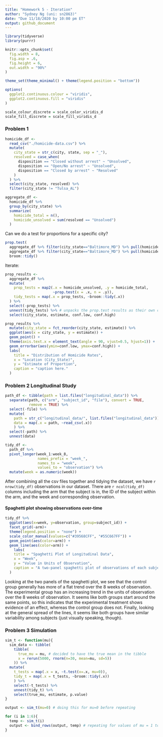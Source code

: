 ```yaml
---
title: "Homework 5 - Iteration"
author: "Sydney Ng (uni: sn2863)"
date: "Due 11/18/2020 by 10:00 pm ET"
output: github_document
---
```


```r
library(tidyverse)
library(purrr)

knitr::opts_chunk$set(
  fig.width = 8,
  fig.asp = .6,
  fig.height = 6,
  out.width = "90%"
)

theme_set(theme_minimal() + theme(legend.position = "bottom"))

options(
  ggplot2.continuous.colour = "viridis",
  ggplot2.continuous.fill = "viridis"
)

scale_colour_discrete = scale_color_viridis_d
scale_fill_discrete = scale_fill_viridis_d
```

### Problem 1

```r
homicide_df <-
  read_csv("./homicide-data.csv") %>%
  mutate(
    city_state = str_c(city, state, sep = "_"),
    resolved = case_when(
      disposition == "Closed without arrest" ~ "Unsolved",
      disposition == "Open/No arrest" ~ "Unsolved",
      disposition == "Closed by arrest" ~ "Resolved"
    )
  ) %>%
  select(city_state, resolved) %>%
  filter(city_state != "Tulsa_AL")

aggregate_df <-
  homicide_df %>%
  group_by(city_state) %>%
  summarize(
    homicide_total = n(),
    homicide_unsolved = sum(resolved == "Unsolved")
  )
```

Can we do a test for proportions for a specific city?
```r
prop.test(
  aggregate_df %>% filter(city_state=="Baltimore_MD") %>% pull(homicide_unsolved),
  aggregate_df %>% filter(city_state=="Baltimore_MD") %>% pull(homicide_total)) %>%
  broom::tidy()
```

Iterate:
```r
prop_results <-
  aggregate_df %>%
  mutate(
    prop_tests = map2(.x = homicide_unsolved, .y = homicide_total,
                      ~prop.test(x = .x, n = .y)),
    tidy_tests = map(.x = prop_tests, ~broom::tidy(.x))
  ) %>%
  select(-prop_tests) %>%
  unnest(tidy_tests) %>% # unpacks the prop.test results as their own columns
  select(city_state, estimate, conf.low, conf.high)

prop_results %>%
  mutate(city_state = fct_reorder(city_state, estimate)) %>%
  ggplot(aes(x = city_state, y = estimate)) +
  geom_point() +
  theme(axis.text.x = element_text(angle = 90, vjust=0.5, hjust=1)) +
  geom_errorbar(aes(ymin=conf.low, ymax=conf.high)) +
  labs(
    title = "Distribution of Homicide Rates",
    x = "Location (City_State)",
    y = "Estimate of Proportion",
    caption = "caption here."
  )
```

### Problem 2 Longitudinal Study
```r
path_df <- tibble(path = list.files("longitudinal_data")) %>%
  separate(path, c("arm", "subject_id", "file"), convert = TRUE,
           remove = TRUE) %>%
  select(-file) %>%
  mutate(
    path = str_c("longitudinal_data/", list.files("longitudinal_data")),
    data = map(.x = path, ~read_csv(.x))
    ) %>%
  select(-path) %>%
  unnest(data)

tidy_df <-
  path_df %>%
  pivot_longer(week_1:week_8, 
               names_prefix = "week_",
               names_to = "week", 
               values_to = "observation") %>%
  mutate(week = as.numeric(week))
```

After combining all the csv files together and tidying the dataset, we have `r nrow(tidy_df)` observations in our dataset. There are `r ncol(tidy_df)` columns including the arm that the subject is in, the ID of the subject within the arm, and the week and corresponding observation.

#### Spaghetti plot showing observations over-time
```r
tidy_df %>%
  ggplot(aes(x=week, y=observation, group=subject_id)) +
  facet_grid(~arm)+
  theme(legend.position = "none") +
  scale_color_manual(values=c("#39568CFF", "#55C667FF")) +
  geom_point(aes(color=arm)) +
  geom_line(aes(color=arm)) +
    labs(
    title = "Spaghetti Plot of Longitudinal Data",
    x = "Week",
    y = "Value in Units of Observation",
    caption = "A two-panel spaghetti plot of observations of each subject from the control and experimental arms over time."
  )
```

Looking at the two panels of the spaghetti plot, we see that the control group generally has more of a flat trend over the 8 weeks of observation. The experimental group has an increasing trend in the units of observation over the 8 weeks of observation. It seems like both groups start around the same points, so this indicates that the experimental treatment shows evidence of an effect, whereas the control group does not. Finally, looking at the general spread of the lines, it seems like both groups have similar variability among subjects (just visually speaking, though).


### Problem 3 Simulation

```r
sim_t <- function(mu){
  sim_data <- tibble(
    tibble(
      true_mu = mu, # decided to have the true mean in the tibble
      x = rerun(5000, rnorm(n=30, mean=mu, sd=5))
    )) %>%
  mutate(
    t_tests = map(.x = x, ~t.test(x=.x, mu=0)),
    tidy_t = map(.x = t_tests, ~broom::tidy(.x))
    ) %>%
    select(-t_tests) %>%
    unnest(tidy_t) %>%
    select(true_mu, estimate, p.value)
}

output <- sim_t(mu=0) # doing this for mu=0 before repeating

for (i in 1:6){
  temp <- sim_t(i)
  output <- bind_rows(output, temp) # repeating for values of mu = 1 to 6
}
```



